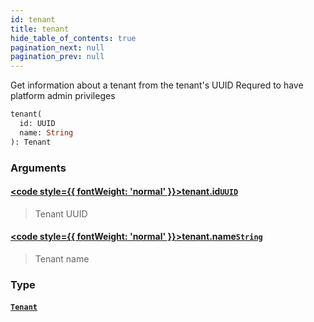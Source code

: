 ```yaml
---
id: tenant
title: tenant
hide_table_of_contents: true
pagination_next: null
pagination_prev: null
---
```








Get information about a tenant from the tenant's UUID
Requred to have platform admin privileges

```graphql
tenant(
  id: UUID
  name: String
): Tenant
```


### Arguments

#### [<code style={{ fontWeight: 'normal' }}>tenant.<b>id</b></code>](#)<Bullet />[`UUID`](/scalars/uuid) <Badge class="secondary" text="scalar"/>
> Tenant UUID
> 

#### [<code style={{ fontWeight: 'normal' }}>tenant.<b>name</b></code>](#)<Bullet />[`String`](/scalars/string) <Badge class="secondary" text="scalar"/>
> Tenant name
> 

### Type

#### [`Tenant`](/objects/tenant) <Badge class="secondary" text="object"/>
> 
> 





